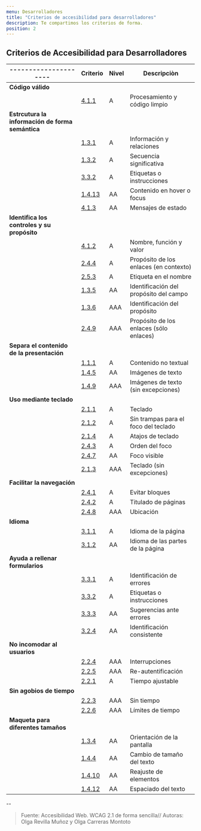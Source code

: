```yaml
---
menu: Desarrolladores
title: "Criterios de accesibilidad para desarrolladores"
description: Te compartimos los criterios de forma.
position: 2
---
```


## Criterios de Accesibilidad para Desarrolladores

| ---------------------                            | Criterio                                                                         | Nivel | Descripciòn                             |
| ------------------------------------------------ | -------------------------------------------------------------------------------- | ----- | --------------------------------------- |
| **Código válido**                                |                                                                                  |
|                                                  | [4.1.1](https://www.w3.org/WAI/WCAG21/Understanding/parsing)                     | A     | Procesamiento y código limpio           |
| **Estrcutura la información de forma semántica** |                                                                                  |
|                                                  | [1.3.1](https://www.w3.org/WAI/WCAG21/Understanding/info-and-relationships)      | A     | Información y relaciones                |
|                                                  | [1.3.2](https://www.w3.org/WAI/WCAG21/Understanding/meaningful-sequence)         | A     | Secuencia significativa                 |
|                                                  | [3.3.2](https://www.w3.org/WAI/WCAG21/Understanding/labels-or-instructions)      | A     | Etiquetas o instrucciones               |
|                                                  | [1.4.13](https://www.w3.org/WAI/WCAG21/Understanding/content-on-hover-or-focus)  | AA    | Contenido en hover o focus              |
|                                                  | [4.1.3](https://www.w3.org/WAI/WCAG21/Understanding/status-messages)             | AA    | Mensajes de estado                      |
| **Identifica los controles y su propósito**      |                                                                                  |
|                                                  | [4.1.2](https://www.w3.org/WAI/WCAG21/Understanding/name-role-value)             | A     | Nombre, función y valor                 |
|                                                  | [2.4.4](https://www.w3.org/WAI/WCAG21/Understanding/link-purpose-in-context)     | A     | Propósito de los enlaces (en contexto)  |
|                                                  | [2.5.3](https://www.w3.org/WAI/WCAG21/Understanding/label-in-name)               | A     | Etiqueta en el nombre                   |
|                                                  | [1.3.5](https://www.w3.org/WAI/WCAG21/Understanding/identify-input-purpose)      | AA    | Identificación del propósito del campo  |
|                                                  | [1.3.6](https://www.w3.org/WAI/WCAG21/Understanding/identify-purpose)            | AAA   | Identificación del propósito            |
|                                                  | [2.4.9](https://www.w3.org/WAI/WCAG21/Understanding/link-purpose-link-only)      | AAA   | Propósito de los enlaces (sólo enlaces) |
| **Separa el contenido de la presentación**       |                                                                                  |
|                                                  | [1.1.1](https://www.w3.org/WAI/WCAG21/Understanding/non-text-content)            | A     | Contenido no textual                    |
|                                                  | [1.4.5](https://www.w3.org/WAI/WCAG21/Understanding/images-of-text)              | AA    | Imágenes de texto                       |
|                                                  | [1.4.9](https://www.w3.org/WAI/WCAG21/Understanding/images-of-text-no-exception) | AAA   | Imágenes de texto (sin excepciones)     |
| **Uso mediante teclado**                         |                                                                                  |
|                                                  | [2.1.1](https://www.w3.org/WAI/WCAG21/Understanding/keyboard)                    | A     | Teclado                                 |
|                                                  | [2.1.2](https://www.w3.org/WAI/WCAG21/Understanding/no-keyboard-trap)            | A     | Sin trampas para el foco del teclado    |
|                                                  | [2.1.4](https://www.w3.org/WAI/WCAG21/Understanding/character-key-shortcuts)     | A     | Atajos de teclado                       |
|                                                  | [2.4.3](https://www.w3.org/WAI/WCAG21/Understanding/focus-order)                 | A     | Orden del foco                          |
|                                                  | [2.4.7](https://www.w3.org/WAI/WCAG21/Understanding/focus-visible)               | AA    | Foco visible                            |
|                                                  | [2.1.3](https://www.w3.org/WAI/WCAG21/Understanding/keyboard-no-exception)       | AAA   | Teclado (sin excepciones)               |
| **Facilitar la navegación**                      |                                                                                  |
|                                                  | [2.4.1](https://www.w3.org/WAI/WCAG21/Understanding/bypass-blocks)               | A     | Evitar bloques                          |
|                                                  | [2.4.2](https://www.w3.org/WAI/WCAG21/Understanding/page-titled)                 | A     | Titulado de páginas                     |
|                                                  | [2.4.8](https://www.w3.org/WAI/WCAG21/Understanding/location)                    | AAA   | Ubicación                               |
| **Idioma**                                       |                                                                                  |
|                                                  | [3.1.1](https://www.w3.org/WAI/WCAG21/Understanding/language-of-page)            | A     | Idioma de la página                     |
|                                                  | [3.1.2](https://www.w3.org/WAI/WCAG21/Understanding/language-of-parts)           | AA    | Idioma de las partes de la página       |
| **Ayuda a rellenar formularios**                 |
|                                                  | [3.3.1](https://www.w3.org/WAI/WCAG21/Understanding/error-identification)        | A     | Identificación de errores               |
|                                                  | [3.3.2](https://www.w3.org/WAI/WCAG21/Understanding/labels-or-instructions)      | A     | Etiquetas o instrucciones               |
|                                                  | [3.3.3](https://www.w3.org/WAI/WCAG21/Understanding/error-suggestion)            | AA    | Sugerencias ante errores                |
|                                                  | [3.2.4](https://www.w3.org/WAI/WCAG21/Understanding/consistent-identification)   | AA    | Identificación consistente              |
| **No incomodar al usuarios**                     |                                                                                  |
|                                                  | [2.2.4](https://www.w3.org/WAI/WCAG21/Understanding/interruptions)               | AAA   | Interrupciones                          |
|                                                  | [2.2.5](https://www.w3.org/WAI/WCAG21/Understanding/re-authenticating)           | AAA   | Re-autentificación                      |
|                                                  | [2.2.1](https://www.w3.org/WAI/WCAG21/Understanding/timing-adjustable)           | A     | Tiempo ajustable                        |
| **Sin agobios de tiempo**                        |                                                                                  |
|                                                  | [2.2.3](https://www.w3.org/WAI/WCAG21/Understanding/no-timing)                   | AAA   | Sin tiempo                              |
|                                                  | [2.2.6](https://www.w3.org/WAI/WCAG21/Understanding/timeouts)                    | AAA   | Límites de tiempo                       |
| **Maqueta para diferentes tamaños**              |                                                                                  |
|                                                  | [1.3.4](https://www.w3.org/WAI/WCAG21/Understanding/orientation)                 | AA    | Orientación de la pantalla              |
|                                                  | [1.4.4](https://www.w3.org/WAI/WCAG21/Understanding/resize-text)                 | AA    | Cambio de tamaño del texto              |
|                                                  | [1.4.10](https://www.w3.org/WAI/WCAG21/Understanding/reflow)                     | AA    | Reajuste de elementos                   |
|                                                  | [1.4.12](https://www.w3.org/WAI/WCAG21/Understanding/text-spacing)               | AA    | Espaciado del texto                     |

--

> Fuente: Accesibilidad Web. WCAG 2.1 de forma sencilla//
> Autoras: Olga Revilla Muñoz y Olga Carreras Montoto
